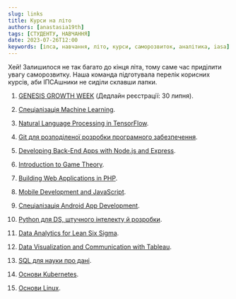 ```yaml
---
slug: links
title: Курси на літо
authors: [anastasia19th]
tags: [СТУДЕНТУ, НАВЧАННЯ]
date: 2023-07-26T12:00
keywords: [іпса, навчання, літо, курси, саморозвиток, аналітика, iasa]
---
```


Хей! Залишилося не так багато до кінця літа, тому саме час приділити увагу саморозвитку. Наша команда підготувала перелік корисних курсів, аби ІПСАшники не сиділи склавши лапки.

<!--truncate-->

1. [GENESIS GROWTH WEEK](https://www.academy.gen.tech/growth-week) (Дедлайн реєстрації: 30 липня).

2. [Спеціалізація Machine Learning](https://www.coursera.org/specializations/machine-learning-introduction).

3. [Natural Language Processing in TensorFlow](https://www.coursera.org/learn/natural-language-processing-tensorflow).

4. [Git для розподіленої розробки програмного забезпечення](https://prometheus.org.ua/course/course-v1:LinuxFoundation+GIT101+2023_T1).

5. [Developing Back-End Apps with Node.js and Express](https://www.coursera.org/learn/developing-backend-apps-with-nodejs-and-express).

6. [Introduction to Game Theory](https://www.coursera.org/learn/game-theory-introduction).

7. [Building Web Applications in PHP](https://www.coursera.org/learn/web-applications-php).
 
8. [Mobile Development and JavaScript](https://www.coursera.org/learn/mobile-development-and-javascript).
 
9. [Спеціалізація Android App Development](https://www.coursera.org/specializations/android-app-development).
 
10. [Python для DS, штучного інтелекту й розробки](https://www.coursera.org/learn/python-for-applied-data-science-ai).
 
11. [Data Analytics for Lean Six Sigma](https://www.coursera.org/learn/data-analytics-for-lean-six-sigma).
 
12. [Data Visualization and Communication with Tableau](https://www.coursera.org/learn/analytics-tableau).
 
13. [SQL для науки про дані](https://www.coursera.org/learn/sql-for-data-science).
 
14. [Основи Kubernetes](https://prometheus.org.ua/course/course-v1:LinuxFoundation+INTRO101+2023_T1).
 
15. [Основи Linux](https://prometheus.org.ua/course/course-v1:LinuxFoundation+INTRO_LINUX101+2023_T1).